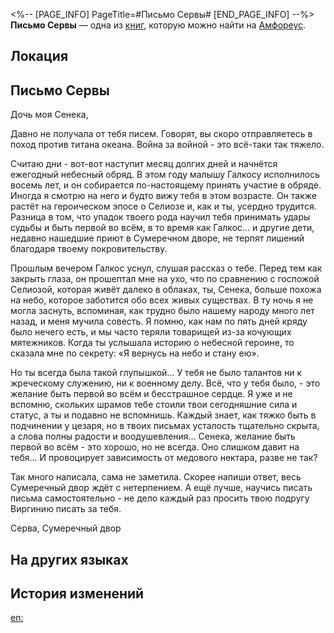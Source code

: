 <%-- [PAGE_INFO]
PageTitle=#Письмо Сервы#
[END_PAGE_INFO] --%>
{{Дополнить}}
{{Книга Инфобокс
|id           = 580
|Название     = 
|Изображение  = Предмет Книга Амфореус 1.png
|Мир          = Амфореус
|Томов        = 1
|Автор        = <!--нужно добавить-->
|Описание     = Письмо от Сервы, матери Сенеки, отправленное из Сумеречного двора. В нём она рассказывает последние известия из дома.
|Том1         = {{tx}}
|Источник1    = {{tx|Отсутствует источник}}
|Персонажи    = 
|Фракции      = 
}}
'''Письмо Сервы''' — одна из [[Книги|книг]], которую можно найти на [[Амфореус]].

==Локация==
{{Отметка карты|<!--название карты-->|<!--id отметки-->}}

==Письмо Сервы==
Дочь моя Сенека,

Давно не получала от тебя писем. Говорят, вы скоро отправляетесь в поход против титана океана. Война за войной - это всё-таки так тяжело.

Считаю дни - вот-вот наступит месяц долгих дней и начнётся ежегодный небесный обряд. В этом году малышу Галкосу исполнилось восемь лет, и он собирается по-настоящему принять участие в обряде. Иногда я смотрю на него и будто вижу тебя в этом возрасте. Он также растёт на героическом эпосе о Селиозе и, как и ты, усердно трудится. Разница в том, что упадок твоего рода научил тебя принимать удары судьбы и быть первой во всём, в то время как Галкос... и другие дети, недавно нашедшие приют в Сумеречном дворе, не терпят лишений благодаря твоему покровительству.

Прошлым вечером Галкос уснул, слушая рассказ о тебе. Перед тем как закрыть глаза, он прошептал мне на ухо, что по сравнению с госпожой Селиозой, которая живёт далеко в облаках, ты, Сенека, больше похожа на небо, которое заботится обо всех живых существах. В ту ночь я не могла заснуть, вспоминая, как трудно было нашему народу много лет назад, и меня мучила совесть. Я помню, как нам по пять дней кряду было нечего есть, и мы часто теряли товарищей из-за кочующих мятежников. Когда ты услышала историю о небесной героине, то сказала мне по секрету: «Я вернусь на небо и стану ею».

Но ты всегда была такой глупышкой... У тебя не было талантов ни к жреческому служению, ни к военному делу. Всё, что у тебя было, - это желание быть первой во всём и бесстрашное сердце. Я уже и не вспомню, скольких шрамов тебе стоили твои сегодняшние сила и статус, а ты и подавно не вспомнишь. Каждый знает, как тяжко быть в подчинении у цезаря, но в твоих письмах усталость тщательно скрыта, а слова полны радости и воодушевления... Сенека, желание быть первой во всём - это хорошо, но не всегда. Оно слишком давит на тебя... И провоцирует зависимость от медового нектара, разве не так?

Так много написала, сама не заметила. Скорее напиши ответ, весь Сумеречный двор ждёт с нетерпением. А ещё лучше, научись писать письма самостоятельно - не дело каждый раз просить твою подругу Виргинию писать за тебя.

Серва, Сумеречный двор

==На других языках==
{{На других языках
|en   = Serva's Letter
|zhs  = 塞尔瓦的信
|zht  = 塞爾瓦的信
|ja   = セルヴァの手紙
|ko   = 세르바의 편지
|es   = Carta de Serva
|fr   = Lettre de Serva
|ru   = Письмо Сервы
|th   = จดหมายของ Serva
|vi   = Thư Của Serva
|de   = Servas Brief
|id   = Surat Serva
|pt   = Carta de Servha
}}

==История изменений==
{{История изменений|3.5}}

[[en:]]